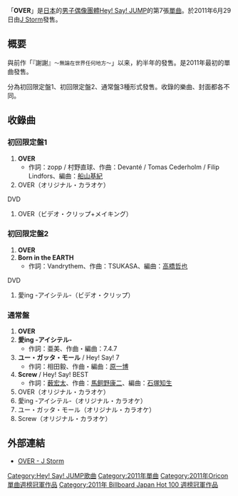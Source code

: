 {{unreferenced|time=2012-02-23T10:42:21+00:00}}
{{Infobox Single 
| Name           = OVER
| Artist         = [[Hey!_Say!_JUMP|Hey! Say! JUMP]]
| Album          = 
| A-side         = 
| B-side         = Born in the EARTH（初回限定盤2）<br />愛ing -アイシテル-（通常盤）<br />ユー・ガッタ・モール（通常盤）<br />Screw（通常盤）
| Released       = 2011年6月29日
| Format         = [[單曲|單曲]]
| Recorded       = 
| Genre          = [[J-POP|J-POP]]
| Length         = <!-- 分秒 -->
| Label          = [[J_Storm|J Storm]]
| Writer         = 
| Producer       = 
| Certification  = 
| Chart position = * 週間1位（[[Oricon公信榜|Oricon]]）
* 2011年7月度月間2位（Oricon）
* 2011年度年間15位（Oricon）
* 登場回数1回（Oricon）
| Last single    = [[「謝謝你」～在世界任何一個角落～|「謝謝你」～在世界任何一個角落～]]<br/>（2010年）
| This single    = '''OVER'''<br/>（2011年）
| Next single    = [[Magic_Power_(Hey!_Say!_JUMP單曲)|Magic Power]]<br/>（2011年）
}}
「'''OVER'''」是[[日本|日本]]的[[男子偶像團體|男子偶像團體]][[Hey!_Say!_JUMP|Hey! Say! JUMP]]的第7張[[單曲|單曲]]。於2011年6月29日由[[J_Storm|J Storm]]發售。

== 概要==
與前作「『謝謝』<small>〜無論在世界任何地方〜</small>」以来，約半年的發售。是2011年最初的單曲發售。

分為初回限定盤1、初回限定盤2、通常盤3種形式發售。收錄的樂曲、封面都各不同。

== 收錄曲 ==

=== 初回限定盤1 ===
# '''OVER'''
#*作詞：zopp / 村野直球、作曲：Devanté / Tomas Cederholm / Filip Lindfors、編曲：[[船山基紀|船山基紀]]
# OVER（オリジナル・カラオケ） 
;DVD
# OVER（ビデオ・クリップ+メイキング）

=== 初回限定盤2 ===
# '''OVER'''
# '''Born in the EARTH'''
#*作詞：Vandrythem、作曲：TSUKASA、編曲：[[高橋哲也_(作曲家)|高橋哲也]]
;DVD
# 愛ing -アイシテル-（ビデオ・クリップ）

=== 通常盤 ===
# '''OVER'''
# '''愛ing -アイシテル-'''
#*作詞：亜美、作曲・編曲：7.4.7
# '''ユー・ガッタ・モール''' / Hey! Say! 7
#*作詞：相田毅、作曲・編曲：[[原一博|原一博]]
# '''Screw''' / Hey! Say! BEST
#*作詞：[[薮宏太|薮宏太]]、作曲：[[馬飼野康二|馬飼野康二]]、編曲：[[石塚知生|石塚知生]]
# OVER（オリジナル・カラオケ）
# 愛ing -アイシテル-（オリジナル・カラオケ）
# ユー・ガッタ・モール（オリジナル・カラオケ）
# Screw（オリジナル・カラオケ）

== 外部連結 ==
* [https://web.archive.org/web/20120125033228/http://www.j-storm.co.jp/heysayjump/disco/single/s_07.html#img01 OVER - J Storm]

{{Hey! Say! JUMP}}
{{Oricon單曲週榜冠軍 (2011年)|2011年7月11日}}
{{Billboard JAPAN Hot 100 週榜冠軍 (2011年)|2011年7月11日}}

{{single-stub}}
{{DEFAULTSORT:Over}}
[[Category:Hey!_Say!_JUMP歌曲|Category:Hey! Say! JUMP歌曲]]
[[Category:2011年單曲|Category:2011年單曲]]
[[Category:2011年Oricon單曲週榜冠軍作品|Category:2011年Oricon單曲週榜冠軍作品]]
[[Category:2011年_Billboard_Japan_Hot_100_週榜冠軍作品|Category:2011年 Billboard Japan Hot 100 週榜冠軍作品]]